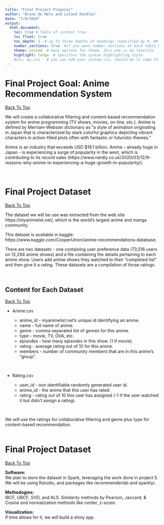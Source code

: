 ---
title: "Final Project Proposal"
author: "Bruno de Melo and Leland Randles"
date: "7/9/2020"
output: 
  html_document:
    toc: true # table of content true
    toc_float: true
    toc_depth: 3  # up to three depths of headings (specified by #, ## and ###)
    number_sections: true  #if you want number sections at each table header
    theme: united  # many options for theme, this one is my favorite
    highlight: tango  # specifies the syntax highlighting style
    #css: my.css   # you can add your custom css, should be in same folder
---

# Final Project Goal: Anime Recommendation System  
<a href="#top"> Back To Top </a>
  
We will create a collaborative filtering and content-based recommendation system for anime programming (TV shows, movies, on-line, etc.). Anime is defined by Merriam-Webster dictionary as "a style of animation originating in Japan that is characterized by stark colorful graphics depicting vibrant characters in action-filled plots often with fantastic or futuristic themes."  
    
Anime is an industry that exceeds USD $19.1 billion. Anime - already huge in Japan - is experiencing a surge of popularity in the west, which is contributing to its record sales (https://www.nerdly.co.uk/2020/03/12/9-reasons-why-anime-is-experiencing-a-huge-growth-in-popularity/).  
  
<br>
  
# Final Project Dataset  
<a href="#top"> Back To Top </a>
  
The dataset we will be use was extracted from the web site https://myanimelist.net/, which is the world's largest anime and manga community.  
  
This dataset is available in kaggle: https://www.kaggle.com/CooperUnion/anime-recommendations-database.  
  
There are two datasets - one containing user preference data (73,516 users on 12,294 anime shows) and a file containing the details pertaining to each anime show. Users add anime shows they watched to their "completed list" and then give it a rating. These datasets are a compilation of those ratings.  
  
<br>
  
## Content for Each Dataset  
<a href="#top"> Back To Top </a>
  
* Anime.csv  
     
    + anime_id - myanimelist.net's unique id identifying an anime.     
    + name - full name of anime.    
    + genre - comma separated list of genres for this anime.     
    + type - movie, TV, OVA, etc.      
    + episodes - how many episodes in this show. (1 if movie).     
    + rating - average rating out of 10 for this anime.      
    + members - number of community members that are in this anime's "group".    
  
<br>

* Rating.csv              
     
    + user_id - non identifiable randomly generated user id.      
    + anime_id - the anime that this user has rated.     
    + rating - rating out of 10 this user has assigned (-1 if the user watched it but didn't assign a rating).  
    
<br>

We will use the ratings for collaborative filtering and genre plus type for content-based recommendation.      
<br>
  
# Final Project Dataset  
<a href="#top"> Back To Top </a>
  
$\textbf{Software:}$  
We plan to store the dataset in Spark, leveraging the work done in project 5. We will be using Rstudio, and packages like recommenderlab and sparklyr.  
  
$\textbf{Methodogies:}$  
IBCF, UBCF, SVD, and ALS. Similarity methods by Pearson, Jaccard, & Cosine and normalization methods like center, z-score.  
  
$\textbf{Visualization:}$  
If time allows for it, we will build a shiny app.  
  


